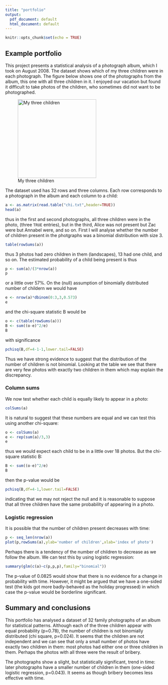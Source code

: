 ```yaml
---
title: "portfolio"
output:
  pdf_document: default
  html_document: default
---
```


```r
knitr::opts_chunk$set(echo = TRUE)
```

## Example portfolio

This project presents a statistical analysis of a photograph album, which I took on August 2008.
The dataset shows which of my three children were in each photograph.  The figure below shows one of the photographs from the album, this one with all three children in it.  I enjoyed our vacation but found it difficult to take photos of the children, who sometimes did not want to be photographed.

![My three children](three.jpg){width=250px}


The dataset used has 32 rows and three columns.  Each row corresponds to a photograph in the album and each column to a child:

```r
a <- as.matrix(read.table("chi.txt",header=TRUE))
head(a)
```

thus in the first and second photographs, all three children were in the photo, (three ```TRUE``` entries), but in the third, Alice was not present but Zac were but Annabel were, and so on.  First I will analyse whether the number of children present in the photgraphs was a binomial distribution with size 3.

```r
table(rowSums(a))
```

thus 3 photos had zero children in them (landscapes), 13 had one child, and so on.
The estimated probability of a child being present is thus

```r
p <- sum(a)/(3*nrow(a))
p
```

or a little over 57%.  On the (null) assumption of binomially distributed number of childern we would have

```r
e <- nrow(a)*dbinom(0:3,3,0.573)
e
```

and the chi-square statistic B would be

```r
o <- c(table(rowSums(a)))
B <- sum((o-e)^2/e)
B
```

with significance

```r
pchisq(B,df=4-1-1,lower.tail=FALSE)
```

Thus we have strong evidence to suggest that the distribution of the number of children is not binomial.  Looking at the table we see that there are very few photos with exactly two children in them which may explain the discrepancy.

### Column sums

We now test whether each child is equally likely to appear in a photo:

```r
colSums(a)
```


It is natural to suggest that these numbers are equal and we can test this using another chi-square:


```r
o <- colSums(a)
e <- rep(sum(a)/3,3)
e
```

thus we would expect each child to be in a little over 18 photos.  But the chi-square statistic B:

```r
B <- sum((o-e)^2/e)
B
```

then the p-value would be

```r
pchisq(B,df=4-1,lower.tail=FALSE)
```

indicating that we may not reject the null and it is reasonable  to suppose that all three children have the same probability of appearing in a photo.

### Logistic regression

It is possible that the number of children present decreases with time:

```r
p <- seq_len(nrow(a))
plot(p,rowSums(a),ylab='number of children',xlab='index of photo')
```

Perhaps there is a tendency of the number of children to decrease as we follow the album.  We can test this by using logistic regression:

```r
summary(glm(c(a)~c(p,p,p),family="binomial"))
```

The p-value of 0.0825 would show that there is no evidence for a change in probability with time.  However, it might be argued that we have a one-sided test (the kids got more badly-behaved as the holiday progressed) in which case the p-value would be borderline significant.

## Summary and conclusions

This portfolio has analysed a dataset of 32 family photographs of an album for statistical patterns.  Although each of the three children appear with equal probability (p=0.78), the number of children is not binomially 
distributed (chi square, p=0.024).  It seems that the children are not independent and we can see that only a small number of photos have exactly two children in them: most photos had either one or three children in them.  Perhaps the photos with all three were the result of bribery.

The photographs show a slight, but statistically significant, trend in time: later photographs have a smaller number of children in them (one-sided logistic regression, p=0.043).  It seems as though bribery becomes less effective with time.

